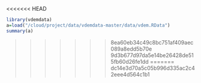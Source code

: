 <<<<<<< HEAD
```r

library(vdemdata)
a=load("/cloud/project/data/vdemdata-master/data/vdem.RData")
summary(a)
```
>>>>>>> 8ea60eb34c49c8bc751af409aec089a8edd5b70e
>>>>>>> 9d3b677d97da5e14be26428de515fb60d26fe1dd
=======
>>>>>>> dc14e3d70a5c05b996d335ac2c42eee4d564c1b1
